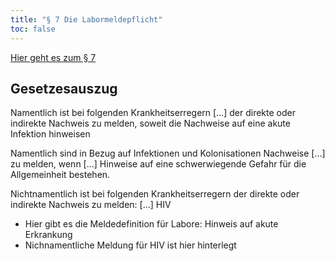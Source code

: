 ```yaml
---
title: "§ 7 Die Labormeldepflicht"
toc: false
---
```


[Hier geht es zum § 7](https://www.gesetze-im-internet.de/ifsg/__7.html)

::: {.callout-tip}
## Gesetzesauszug
Namentlich ist bei folgenden Krankheitserregern [...] der direkte oder indirekte Nachweis zu melden, soweit die Nachweise auf eine akute Infektion hinweisen

Namentlich sind in Bezug auf Infektionen und Kolonisationen Nachweise [...] zu melden, wenn [...] Hinweise auf eine schwerwiegende Gefahr für die Allgemeinheit bestehen.

Nichtnamentlich ist bei folgenden Krankheitserregern der direkte oder indirekte Nachweis zu melden: [...] HIV
:::

* Hier gibt es die Meldedefinition für Labore: Hinweis auf akute Erkrankung
* Nichnamentliche Meldung für HIV ist hier hinterlegt